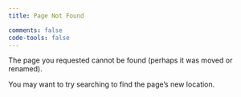 ```yaml
---
title: Page Not Found

comments: false
code-tools: false
---
```


The page you requested cannot be found (perhaps it was moved or renamed).

You may want to try searching to find the page's new location.
